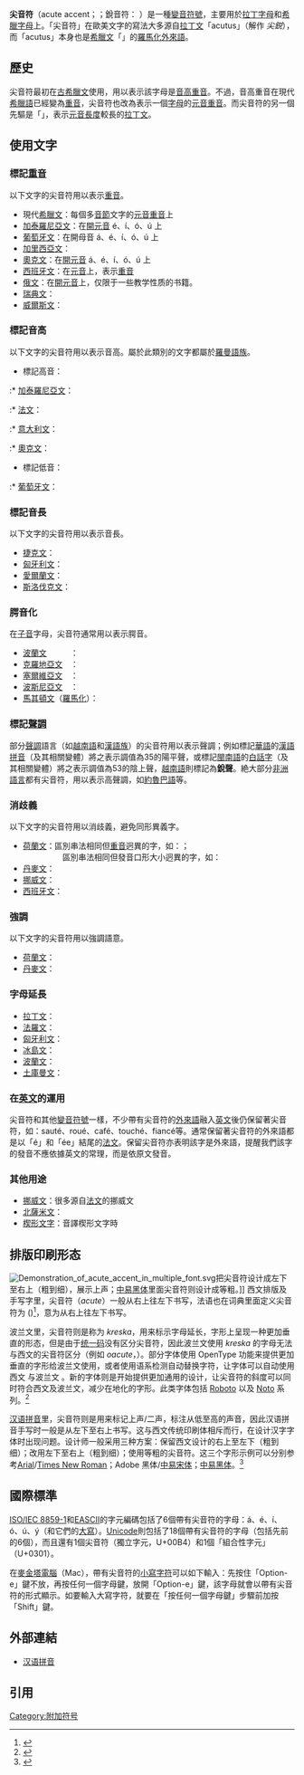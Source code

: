 {{Expand English|Acute accent|time=2012-07-24}}
{{Diacritical marks|{{IPA|◌́}}}}
{{Letters with acute}}

'''尖音符'''（acute accent；{{IPA|◌́}}；銳音符：'''{{unicode|ˊ}}''' ）是一種[[變音符號|變音符號]]，主要用於[[拉丁字母|拉丁字母]]和[[希臘字母|希臘字母]]上。「尖音符」在歐美文字的寫法大多源自[[拉丁文|拉丁文]]「acutus」（解作 ''尖鋭''），而「acutus」本身也是[[希臘文|希臘文]]「{{lang|el|ὀξύς}}」的[[羅馬化|羅馬化]][[外來語|外來語]]。

== 歷史 ==
尖音符最初在[[古希臘文|古希臘文]]使用，用以表示該字母是[[音高重音|音高重音]]。不過，音高重音在現代[[希臘語|希臘語]]已經變為[[重音|重音]]，尖音符也改為表示一個[[字母|字母]]的[[元音|元音]][[重音|重音]]。而尖音符的另一個先驅是「{{le|頂點符|Apex (diacritic)}}」，表示[[元音長度|元音長度]]較長的[[拉丁文|拉丁文]]。

== 使用文字 ==
=== 標記[[重音|重音]] ===
以下文字的尖音符用以表示[[重音|重音]]。
* 現代[[希臘文|希臘文]]：每個多[[音節|音節]]文字的[[元音|元音]][[重音|重音]]上
* [[加泰羅尼亞文|加泰羅尼亞文]]：在[[開元音|開元音]] é、í、ó、ú 上
* [[葡萄牙文|葡萄牙文]]：在開母音 á、é、í、ó、ú 上
* [[加里西亞文|加里西亞文]]：
* [[奧克文|奧克文]]：在[[開元音|開元音]] á、é、í、ó、ú 上
* [[西班牙文|西班牙文]]：在[[元音|元音]]上，表示[[重音|重音]]
* [[俄文|俄文]]：在[[開元音|開元音]]{{lang|ru|а́、е́、и́、о́、у́、ы́、ю́、я́}}上，仅限于一些教学性质的书籍。
* [[瑞典文|瑞典文]]：
* [[威爾斯文|威爾斯文]]：

=== 標記音高 ===
以下文字的尖音符用以表示音高。屬於此類別的文字都屬於[[羅曼語族|羅曼語族]]。
* 標記高音：
:* [[加泰羅尼亞文|加泰羅尼亞文]]：
:* [[法文|法文]]：
:* [[意大利文|意大利文]]：
:* [[奧克文|奧克文]]：
* 標記低音：
:* [[葡萄牙文|葡萄牙文]]：

=== 標記音長 ===
以下文字的尖音符用以表示音長。
* [[捷克文|捷克文]]：
* [[匈牙利文|匈牙利文]]：
* [[愛爾蘭文|愛爾蘭文]]：
* [[斯洛伐克文|斯洛伐克文]]：

=== 腭音化 ===
在[[子音|子音]]字母，尖音符通常用以表示腭音。
* [[波蘭文|波蘭文]]　　　：
* [[克羅地亞文|克羅地亞文]]　：
* [[塞爾維亞文|塞爾維亞文]]　：
* [[波斯尼亞文|波斯尼亞文]]　：
* [[馬其頓文|馬其頓文]]（[[羅馬化|羅馬化]]）：

=== 標記[[聲調|聲調]] ===
部分[[聲調|聲調]]語言（如[[越南語|越南語]]和[[漢語族|漢語族]]）的尖音符用以表示聲調；例如標記[[華語|華語]]的[[漢語拼音|漢語拼音]]（及其相關變體）將之表示調值為35的陽平聲，或標記[[閩南語|閩南語]]的[[白話字|白話字]]（及其相關變體）將之表示調值為53的陰上聲，[[越南語|越南語]]則標記為'''銳聲'''。絶大部分[[非洲語言|非洲語言]]都有尖音符，用以表示高聲調，如[[約魯巴語|約魯巴語]]等。

=== 消歧義 ===
以下文字的尖音符用以消歧義，避免同形異義字。
* [[荷蘭文|荷蘭文]]：區別串法相同但[[重音|重音]]迥異的字，如：{{lang|nl|vóórkomen / voorkómen}}；<br />　　　　　區別串法相同但發音口形大小迥異的字，如：{{lang|nl|hé / hè、één / een}}
* [[丹麥文|丹麥文]]：
* [[挪威文|挪威文]]：
* [[西班牙文|西班牙文]]：

=== 強調 ===
以下文字的尖音符用以強調語意。
* [[荷蘭文|荷蘭文]]：
* [[丹麥文|丹麥文]]：

=== 字母延長 ===
* [[拉丁文|拉丁文]]：
* [[法羅文|法羅文]]：
* [[匈牙利文|匈牙利文]]：
* [[冰島文|冰島文]]：
* [[波蘭文|波蘭文]]：
* [[土庫曼文|土庫曼文]]：

=== 在[[英文|英文]]的運用 ===
尖音符和其他[[變音符號|變音符號]]一樣，不少帶有尖音符的[[外來語|外來語]]融入[[英文|英文]]後仍保留著尖音符，如：sauté、roué、café、touché、fiancé等。通常保留著尖音符的外來語都是以「é」和「ée」結尾的[[法文|法文]]。保留尖音符亦表明該字是外來語，提醒我們該字的發音不應依據英文的常理，而是依原文發音。

=== 其他用途 ===
* [[挪威文|挪威文]]：很多源自[[法文|法文]]的挪威文
* [[北萨米语|北薩米文]]：
* [[楔形文字|楔形文字]]：音譯楔形文字時

{{clr}}

== 排版印刷形态 ==
[[File:Demonstration_of_acute_accent_in_multiple_font.svg|alt=Acute accent in multiple fonts.]]把尖音符设计成左下至右上（粗到细），展示上声；[[中易黑体|中易黑体]]里面尖音符则设计成等粗。]]
西文排版及手写字里，尖音符（''acute''）一般从右上往左下书写，法语也在词典里面定义尖音符为 {{lang|fr|"qui va de droite à gauche"}} ({{lang-en|“从右往左的”}})<ref>{{Citation|title=aigu|url=https://fr.thefreedictionary.com/aigu|work=The Free Dictionary|access-date=2020-06-14|archive-date=2020-06-12|archive-url=https://web.archive.org/web/20200612080003/https://fr.thefreedictionary.com/aigu|dead-url=no}}</ref>，意为从右上往左下书写。

波兰文里，尖音符则是称为 ''kreska''，用来标示字母延长，字形上呈现一种更加垂直的形态，但是由于[[统一码|统一码]]没有区分尖音符，因此波兰文使用 ''kreska'' 的字母无法与西文的尖音符区分（例如 ''oacute''，{{angbr|ó}}）。部分字体使用 OpenType 功能来提供更加垂直的字形给波兰文使用，或者使用语系检测自动替换字符，让字体可以自动使用西文 {{angbr|ó}} 与波兰文 {{angbr|ó}}。新的字体则是开始提供更加通用的设计，让尖音符的斜度可以同时符合西文及波兰文，减少在地化的字形。此类字体包括 [[Roboto|Roboto]] 以及 [[Noto|Noto]] 系列。<ref>{{Cite web|title=Add Polish letterforms · Issue #981 · googlefonts/noto-fonts|url=https://github.com/googlefonts/noto-fonts/issues/981|access-date=2020-06-16|website=GitHub|language=en|archive-date=2022-06-04|archive-url=https://web.archive.org/web/20220604020107/https://github.com/googlefonts/noto-fonts/issues/981}}</ref>

[[汉语拼音|汉语拼音]]里，尖音符则是用来标记上声/二声，标注从低至高的声音，因此汉语拼音手写时一般是从左下至右上书写。这与西文传统印刷体相斥而行，在设计汉字字体时出现问题。设计师一般采用三种方案：保留西文设计的右上至左下（粗到细）；改用左下至右上（粗到细）；使用等粗的尖音符。这三个字形示例可以分别参考[[Arial|Arial]]/[[Times_New_Roman|Times New Roman]]；Adobe 黑体/[[中易宋体|中易宋体]]；[[中易黑体|中易黑体]]。<ref>{{cite web |title=The Type — Wǒ ài pīnyīn! |url=https://www.thetype.com/2017/08/11606/ |website=The Type |accessdate=2020-09-30 |archive-date=2020-10-01 |archive-url=https://web.archive.org/web/20201001184352/https://www.thetype.com/2017/08/11606/ |dead-url=no }}</ref>


== 國際標準 ==
[[ISO/IEC_8859-1|ISO/IEC 8859-1]]和[[EASCII|EASCII]]的字元編碼包括了6個帶有尖音符的字母：á、é、í、ó、ú、ý（和它們的[[大寫字母|大寫]]）。[[Unicode|Unicode]]則包括了18個帶有尖音符的字母（包括先前的6個），而且還有1個尖音符（獨立字元，U+00B4）和1個「組合性字元」（U+0301）。

在[[麥金塔電腦|麥金塔電腦]]（Mac），帶有尖音符的[[小寫字母|小寫字符]]可以如下輸入：先按住「Option-e」鍵不放，再按任何一個字母鍵，放開「Option-e」鍵，該字母就會以帶有尖音符的形式顯示。如要輸入大寫字符，就要在「按任何一個字母鍵」步驟前加按「Shift」鍵。

== 外部連結 ==
* [[汉语拼音|汉语拼音]]
{{Wiktionary|acute accent}}
{{Wiktionary|´}}
{{Wiktionary|á|ć|é|í}}
{{Wiktionary|ĺ|ḿ|ó}}

== 引用 ==
[[Category:附加符号|Category:附加符号]]